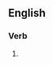 ==English==

===Verb===
{{head|en|present participle}}

# {{present participle of|fulgurate|lang=en|nocat=1}}